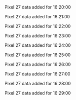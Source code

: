 Pixel 27 data added for 16:20:00

Pixel 27 data added for 16:21:00

Pixel 27 data added for 16:22:00

Pixel 27 data added for 16:23:00

Pixel 27 data added for 16:24:00

Pixel 27 data added for 16:25:00

Pixel 27 data added for 16:26:00

Pixel 27 data added for 16:27:00

Pixel 27 data added for 16:28:00

Pixel 27 data added for 16:29:00

